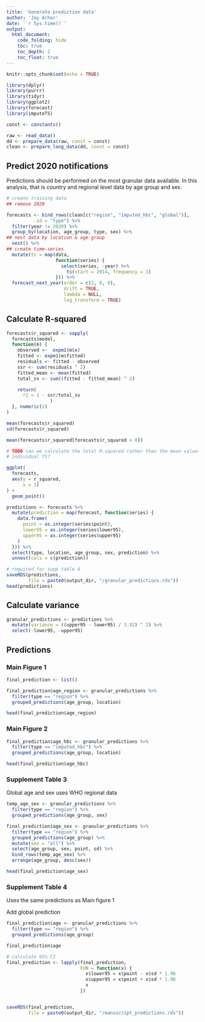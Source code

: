 ```yaml
---
title: 'Generate prediction data'
author: 'Jay Achar'
date: '`r Sys.time()`'
output:
  html_document:
    code_folding: hide
    toc: true
    toc_depth: 2
    toc_float: true
---
```


```r
knitr::opts_chunk$set(echo = TRUE)

library(dplyr)
library(purrr)
library(tidyr)
library(ggplot2)
library(forecast)
library(imputeTS)
```

```r

const <- constants()

raw <- read_data()
dd <- prepare_data(raw, const = const)
clean <- prepare_long_data(dd, const = const)
```

## Predict 2020 notifications

Predictions should be performed on the most granular data available.
In this analysis, that is country and regional level data by age group and sex.

```r
# create training data
## remove 2020

forecasts <- bind_rows(clean[c("region", "imputed_hbc", "global")],
          .id = "type") %>%
  filter(year != 2020) %>%
  group_by(location, age_group, type, sex) %>%
## nest data by location & age group
  nest() %>%
## create time-series
  mutate(ts = map(data,
                  function(series) {
                    select(series, -year) %>%
                      ts(start = 2014, frequency = 1)
                  })) %>%
  forecast_next_year(order = c(2, 0, 0),
                     drift = TRUE,
                     lambda = NULL,
                     log_transform = TRUE)

```

## Calculate R-squared

```r
forecasts$r_squared <- vapply(
  forecasts$model,
  function(m) {
    observed <-  expm1(m$x)
    fitted <- expm1(m$fitted)
    residuals <- fitted - observed
    ssr <- sum(residuals ^ 2)
    fitted_mean <- mean(fitted)
    total_ss <- sum((fitted - fitted_mean) ^ 2)

    return(
      r2 = 1 - ssr/total_ss
                )
  }, numeric(1)
)

mean(forecasts$r_squared)
sd(forecasts$r_squared)

mean(forecasts$r_squared[forecasts$r_squared > 0])

# TODO can we calculate the total R-squared rather than the mean values of the
# individual TS?

ggplot(
  forecasts,
  aes(y = r_squared,
      x = 1)
) +
  geom_point()
```

```r
predictions <- forecasts %>%
  mutate(prediction = map(forecast, function(series) {
    data.frame(
      point = as.integer(series$point),
      lower95 = as.integer(series$lower95),
      upper95 = as.integer(series$upper95)
    )
  })) %>%
  select(type, location, age_group, sex, prediction) %>%
  unnest(cols = c(prediction))

# required for supp table 4
saveRDS(predictions,
        file = paste0(output_dir, "/granular_predictions.rds"))
head(predictions)
```

## Calculate variance

```r
granular_predictions <- predictions %>%
  mutate(variance = ((upper95 - lower95) / 3.92) ^ 2) %>%
  select(-lower95, -upper95)

```

## Predictions {.tabset .tabset-pills}

### Main Figure 1

```r
final_prediction <- list()

final_prediction$age_region <- granular_predictions %>%
  filter(type == "region") %>%
  grouped_predictions(age_group, location)

head(final_prediction$age_region)
```

### Main Figure 2

```r
final_prediction$age_hbc <- granular_predictions %>%
  filter(type == "imputed_hbc") %>%
  grouped_predictions(age_group, location)

head(final_prediction$age_hbc)
```

### Supplement Table 3

Global age and sex uses WHO regional data

```r
temp_age_sex <- granular_predictions %>%
  filter(type == "region") %>%
  grouped_predictions(age_group, sex)

final_prediction$age_sex <- granular_predictions %>%
  filter(type == "region") %>%
  grouped_predictions(age_group) %>%
  mutate(sex = "all") %>%
  select(age_group, sex, point, sd) %>%
  bind_rows(temp_age_sex) %>%
  arrange(age_group, desc(sex))

head(final_prediction$age_sex)

```

### Supplement Table 4

Uses the same predictions as Main figure 1

Add global prediction

```r
final_prediction$age <- granular_predictions %>%
  filter(type == "region") %>%
  grouped_predictions(age_group)

final_prediction$age
```

```r
# calculate 95% CI
final_prediction <- lapply(final_prediction,
                           FUN = function(x) {
                             x$lower95 = x$point - x$sd * 1.96
                             x$upper95 = x$point + x$sd * 1.96
                             x
                           })


saveRDS(final_prediction,
        file = paste0(output_dir, "/manuscript_predictions.rds"))

```
